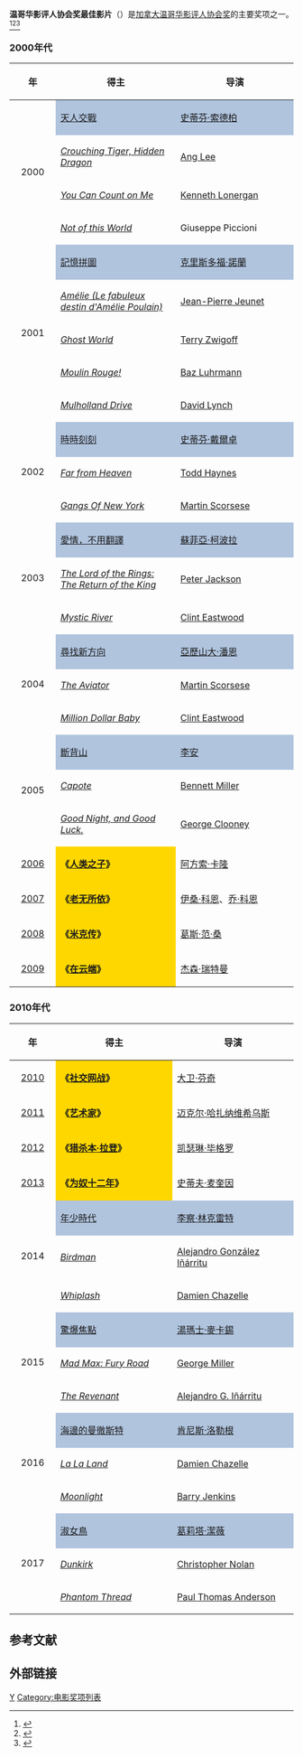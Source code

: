 '''温哥华影评人协会奖最佳影片'''（{{lang-en|Vancouver Film Critics Circle Award for Best Film}}）是[[加拿大|加拿大]][[温哥华影评人协会|温哥华影评人协会奖]]的主要奖项之一。<ref>{{cite web |url=http://ent.sina.com.cn/m/f/2007-01-17/14031414383.html |title=温哥华影评人协会奖：《人类之子》再爆冷门 |accessdate=2007 |publisher=新浪网 |work= |language=zh-hans |archive-date=2018-08-07 |archive-url=https://web.archive.org/web/20180807094451/http://ent.sina.com.cn/m/f/2007-01-17/14031414383.html |dead-url=no }}</ref><ref>{{cite web |url=http://ent.sina.com.cn/m/f/2014-01-08/14144077212.shtml |title=温哥华影评人协会奖《为奴》再获最佳 |accessdate=2014 |publisher=新浪网 |work= |language=zh-hans |archive-date=2018-08-07 |archive-url=https://web.archive.org/web/20180807124802/http://ent.sina.com.cn/m/f/2014-01-08/14144077212.shtml |dead-url=no }}</ref><ref>{{cite web |url=http://ent.163.com/11/0111/16/6Q4M7MC600032DGD.html |title=温哥华影评人协会奖揭晓 社交登顶劳伦斯封后 |accessdate=2011 |publisher=网易 |work= |language=zh-hans |archive-url=https://web.archive.org/web/20140407090716/http://ent.163.com/11/0111/16/6Q4M7MC600032DGD.html |archive-date=2014-04-07 |dead-url=yes }}</ref>

=== 2000年代 ===
{| class="wikitable" width="95%" cellpadding="5"
|-
!width="100"|年
!width="350"|得主
!width="350"|导演
|-
|rowspan="4" style="text-align:center;"|2000||style="background:#B0C4DE;" | [[天人交戰|天人交戰]]||style="background:#B0C4DE;" |[[史蒂芬·索德柏|史蒂芬·索德柏]]
|-
|''[[Crouching_Tiger,_Hidden_Dragon|Crouching Tiger, Hidden Dragon]]''||[[Ang_Lee|Ang Lee]]
|-
|''[[You_Can_Count_on_Me|You Can Count on Me]]''||[[Kenneth_Lonergan|Kenneth Lonergan]]
|-
|''[[Fuori_Dal_Mondo|Not of this World]]''||Giuseppe Piccioni
|-
|rowspan="5" style="text-align:center;"|2001||style="background:#B0C4DE;" | [[記憶拼圖|記憶拼圖]]||style="background:#B0C4DE;" | [[克里斯多福·諾蘭|克里斯多福·諾蘭]]
|-
|''[[Amélie|Amélie (Le fabuleux destin d'Amélie Poulain)]]''||[[Jean-Pierre_Jeunet|Jean-Pierre Jeunet]]
|-
|''[[Ghost_World_(film)|Ghost World]]''||[[Terry_Zwigoff|Terry Zwigoff]]
|-
|''[[Moulin_Rouge!|Moulin Rouge!]]''||[[Baz_Luhrmann|Baz Luhrmann]]
|-
|''[[Mulholland_Drive_(film)|Mulholland Drive]]''||[[David_Lynch|David Lynch]]
|-
|rowspan="3" style="text-align:center;"|2002 ||style="background:#B0C4DE;" | [[時時刻刻|時時刻刻]]|| style="background:#B0C4DE;" | [[史蒂芬·戴爾卓|史蒂芬·戴爾卓]]
|-
|''[[Far_from_Heaven|Far from Heaven]]''||[[Todd_Haynes|Todd Haynes]]
|-
|''[[Gangs_Of_New_York|Gangs Of New York]]''||[[Martin_Scorsese|Martin Scorsese]] 
|-
|rowspan="3" style="text-align:center;"|2003||style="background:#B0C4DE;" | [[愛情，不用翻譯|愛情，不用翻譯]]||style="background:#B0C4DE;" | [[蘇菲亞·柯波拉|蘇菲亞·柯波拉]]
|-
|''[[The_Lord_of_the_Rings:_The_Return_of_the_King|The Lord of the Rings: The Return of the King]]''||[[Peter_Jackson|Peter Jackson]] 
|-
|''[[Mystic_River_(film)|Mystic River]]''||[[Clint_Eastwood|Clint Eastwood]] 
|-
|rowspan="3" style="text-align:center;"|2004|| style="background:#B0C4DE;" |[[尋找新方向|尋找新方向]] ||style="background:#B0C4DE;" | [[亞歷山大·潘恩|亞歷山大·潘恩]]
|-
|''[[The_Aviator_(2004_film)|The Aviator]]''||[[Martin_Scorsese|Martin Scorsese]] 
|-
|''[[Million_Dollar_Baby|Million Dollar Baby]]''||[[Clint_Eastwood|Clint Eastwood]]
|-
|rowspan="3" style="text-align:center;"|2005||style="background:#B0C4DE;" |[[斷背山|斷背山]]||style="background:#B0C4DE;" | [[李安|李安]]
|-
|''[[Capote_(film)|Capote]]''||[[Bennett_Miller|Bennett Miller]]
|-
|''[[Good_Night,_and_Good_Luck.|Good Night, and Good Luck.]]''||[[George_Clooney|George Clooney]]
|-
|style="text-align:center;"| [[2006年温哥华影评人协会奖|2006]] ||  style="background:#FFD700;" |'''《[[人类之子|人类之子]]》''' ||[[阿方索·卡隆|阿方索·卡隆]]   
|-
|style="text-align:center;"| [[2007年温哥华影评人协会奖|2007]] ||  style="background:#FFD700;" |'''《[[老无所依|老无所依]]》''' || [[伊桑·科恩|伊桑·科恩]]、[[乔·科恩|乔·科恩]] 
|-
|style="text-align:center;"| [[2008年温哥华影评人协会奖|2008]] ||  style="background:#FFD700;" |'''《[[米尔克|米克传]]》''' ||  [[葛斯·范·桑|葛斯·范·桑]]
|-
|style="text-align:center;"| [[2009年温哥华影评人协会奖|2009]] ||  style="background:#FFD700;" |'''《[[在云端|在云端]]》''' || [[杰森·瑞特曼|杰森·瑞特曼]] 
|}

=== 2010年代 ===
{| class="wikitable" width="95%" cellpadding="5"
|-
!width="100"|年
!width="350"|得主
!width="350"|导演
|-
|style="text-align:center;"| [[2010年温哥华影评人协会奖|2010]] ||  style="background:#FFD700;" | '''《[[社交网战|社交网战]]》''' || [[大卫·芬奇|大卫·芬奇]]  
|-
|style="text-align:center;"| [[2011年温哥华影评人协会奖|2011]] ||  style="background:#FFD700;" | '''《[[艺术家_(电影)|艺术家]]》''' || [[迈克尔·哈扎纳维希乌斯|迈克尔·哈扎纳维希乌斯]]   
|-
|style="text-align:center;"| [[2012年温哥华影评人协会奖|2012]] ||  style="background:#FFD700;" | '''《[[猎杀本·拉登|猎杀本·拉登]]》'''|| [[凯瑟琳·毕格罗|凯瑟琳·毕格罗]] 
|-
|style="text-align:center;"| [[2013年温哥华影评人协会奖|2013]] ||  style="background:#FFD700;" |'''《[[为奴十二年|为奴十二年]]》''' || [[史蒂夫·麦奎因|史蒂夫·麦奎因]] 
|-
|rowspan="3" style="text-align:center;"|2014||style="background:#B0C4DE;" | [[年少時代|年少時代]]||style="background:#B0C4DE;" | [[李察·林克雷特|李察·林克雷特]]
|-
|''[[Birdman_(film)|Birdman]]''|| [[Alejandro_González_Iñárritu|Alejandro González Iñárritu]]
|-
|''[[Whiplash_(2014_film)|Whiplash]]''|| [[Damien_Chazelle|Damien Chazelle]]
|-
|rowspan="3" style="text-align:center;"|2015||style="background:#B0C4DE;" | [[驚爆焦點|驚爆焦點]]||style="background:#B0C4DE;" | [[湯瑪士·麥卡錫|湯瑪士·麥卡錫]]
|-
|''[[Mad_Max:_Fury_Road|Mad Max: Fury Road]]''|| [[George_Miller_(director)|George Miller]]
|-
|''[[The_Revenant_(2015_film)|The Revenant]]''|| [[Alejandro_González_Iñárritu|Alejandro G. Iñárritu]]
|-
|rowspan="3" style="text-align:center;"|2016||style="background:#B0C4DE;" |[[海邊的曼徹斯特|海邊的曼徹斯特]]||style="background:#B0C4DE;" | [[肯尼斯·洛勒根|肯尼斯·洛勒根]]
|-
|''[[La_La_Land_(film)|La La Land]]''|| [[Damien_Chazelle|Damien Chazelle]]
|-
|''[[Moonlight_(2016_film)|Moonlight]]''|| [[Barry_Jenkins|Barry Jenkins]]
|-
|rowspan="3" style="text-align:center;"|2017||style="background:#B0C4DE;" | [[淑女鳥|淑女鳥]] ||style="background:#B0C4DE;" | [[葛莉塔·潔薇|葛莉塔·潔薇]]
|-
|''[[Dunkirk_(2017_film)|Dunkirk]]''|| [[Christopher_Nolan|Christopher Nolan]]
|-
|''[[Phantom_Thread|Phantom Thread]]''|| [[Paul_Thomas_Anderson|Paul Thomas Anderson]]
|}

==参考文献==
{{reflist}}

== 外部链接 ==
{{温哥华影评人协会奖}}

[[Category:温哥华影评人协会奖|Y]]
[[Category:电影奖项列表|Category:电影奖项列表]]